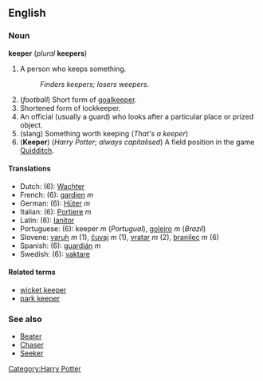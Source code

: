 ==English==
===Noun===
'''keeper''' (''plural'' '''keepers''')

#A person who keeps something.
#:''Finders keepers; losers weepers.''
#(''football'') Short form of [[goalkeeper]].
#Shortened form of lockkeeper.
#An official (usually a guard) who looks after a particular place or prized object.
#(slang) Something worth keeping (''That's a keeper'')
#('''Keeper''') (''Harry Potter''; ''always capitalised'') A field position in the game [[Quidditch]].

====Translations====
*Dutch: (6): [[Wachter]]<!-- gender needed -->
*French: (6): [[gardien]] ''m''
*German: (6): [[Hüter]] ''m''
*Italian: (6): [[Portiere]] ''m''
*Latin: (6): [[Ianitor]]<!-- gender? -->
*Portuguese: (6): keeper ''m'' (''Portugual''), [[goleiro]] ''m'' (''Brazil'')
*Slovene: [[varuh]] ''m'' (1), [[čuvaj]] ''m'' (1), [[vratar]] ''m'' (2), [[branilec]] ''m'' (6)
*Spanish: (6): [[guardián]] ''m''
*Swedish: (6): [[vaktare]]<!-- gender? -->

====Related terms====
*[[wicket keeper]]
*[[park keeper]]

===See also===
*[[Beater]]
*[[Chaser]]
*[[Seeker]]

[[Category:Harry Potter]]